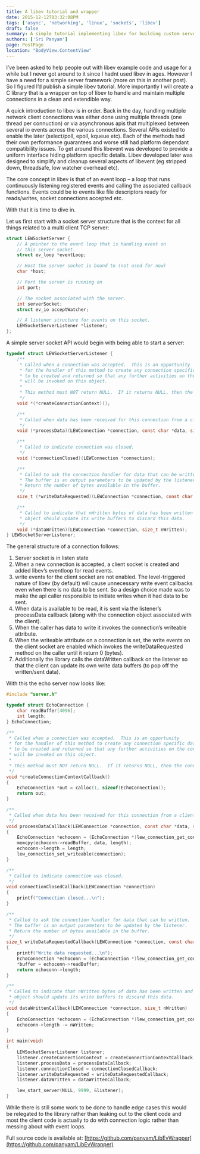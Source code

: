 ```yaml
---
title: A libev tutorial and wrapper
date: 2015-12-12T03:32:08PM
tags: ['async', 'networking', 'linux', 'sockets', 'libev']
draft: false
summary: A simple tutorial implementing libev for building custom servers as well as an easier wrapper for it.
authors: ['Sri Panyam']
page: PostPage
location: "BodyView.ContentView"
---
```


I’ve been asked to help people out with libev example code and usage for a while but I never got around to it since I hadnt used libev in ages. However I have a need for a simple server framework (more on this in another post). So I figured I’d publish a simple libev tutorial. More importantly I will create a C library that is a wrapper on top of libev to handle and maintain multiple connections in a clean and extendible way.

A quick introduction to libev is in order. Back in the day, handling multiple network client connections was either done using multiple threads (one thread per connuction) or via asynchronous apis that multiplexed between several io events across the various connections. Several APIs existed to enable the later (select/poll, epoll, kqueue etc). Each of the methods had their own performance guarantees and worse still had platform dependant compatibility issues. To get around this libevent was developed to provide a uniform interface hiding platform specific details. Libev developed later was designed to simplify and cleanup several aspects of libevent (eg stripped down, threadsafe, low watcher overhead etc).

The core concept in libev is that of an event loop – a loop that runs continuously listening registered events and calling the associated callback functions. Events could be io events like file descriptors ready for reads/writes, socket connections accepted etc.

With that it is time to dive in.

Let us first start with a socket server structure that is the context for all things related to a multi client TCP server:

```c showLineNumbers
struct LEWSocketServer {
    // A pointer to the event loop that is handling event on
    // this server socket.
    struct ev_loop *eventLoop;

    // Host the server socket is bound to (not used for now)
    char *host;

    // Port the server is running on
    int port;

    // The socket associated with the server.
    int serverSocket;
    struct ev_io acceptWatcher;

    // A listener structure for events on this socket.
    LEWSocketServerListener *listener;
};
```

A simple server socket API would begin with being able to start a server:

```c showLineNumbers
typedef struct LEWSocketServerListener {
    /**
     * Called when a connection was accepted.  This is an opportunity
     * for the handler of this method to create any connection specific data
     * to be created and returned so that any further activities on the connection
     * will be invoked on this object.
     *
     * This method must NOT return NULL.  If it returns NULL, then the connection is refused.
     */
    void *(*createConnectionContext)();

    /**
     * Called when data has been received for this connection from a client.
     */
    void (*processData)(LEWConnection *connection, const char *data, size_t length);

    /**
     * Called to indicate connection was closed.
     */
    void (*connectionClosed)(LEWConnection *connection);

    /**
     * Called to ask the connection handler for data that can be written.
     * The buffer is an output parameters to be updated by the listener.
     * Return the number of bytes available in the buffer.
     */
    size_t (*writeDataRequested)(LEWConnection *connection, const char **buffer);

    /**
     * Called to indicate that nWritten bytes of data has been written and that the connection
     * object should update its write buffers to discard this data.
     */
    void (*dataWritten)(LEWConnection *connection, size_t nWritten);
} LEWSocketServerListener;
```

The general structure of a connection follows:

1. Server socket is in listen state
2. When a new connection is accepted, a client socket is created and added libev’s eventloop for read events.
3. write events for the client socket are not enabled. The level-triggered nature of libev (by default) will cause unnecessary write event callbacks even when there is no data to be sent. So a design choice made was to make the api caller responsible to initiate writes when it had data to be sent.
4. When data is available to be read, it is sent via the listener’s processData callback (along with the connection object associated with the client).
5. When the caller has data to write it invokes the connection’s writeable attribute.
6. When the writeable attribute on a connection is set, the write events on the client socket are enabled which invokes the writeDataRequested method on the caller until it return 0 (bytes).
7. Additionally the library calls the dataWritten callback on the listener so that the client can update its own write data buffers (to pop off the written/sent data).

With this the echo server now looks like:

```c showLineNumbers
#include "server.h"

typedef struct EchoConnection {
    char readBuffer[4096];
    int length;
} EchoConnection;

/**
 * Called when a connection was accepted.  This is an opportunity
 * for the handler of this method to create any connection specific data
 * to be created and returned so that any further activities on the connection
 * will be invoked on this object.
 *
 * This method must NOT return NULL.  If it returns NULL, then the connection is refused.
 */
void *createConnectionContextCallback()
{
    EchoConnection *out = calloc(1, sizeof(EchoConnection));
    return out;
}

/**
 * Called when data has been received for this connection from a client.
 */
void processDataCallback(LEWConnection *connection, const char *data, size_t length)
{
    EchoConnection *echoconn = (EchoConnection *)lew_connection_get_context(connection);
    memcpy(echoconn->readBuffer, data, length);
    echoconn->length = length;
    lew_connection_set_writeable(connection);
}

/**
 * Called to indicate connection was closed.
 */
void connectionClosedCallback(LEWConnection *connection)
{
    printf("Connection closed...\n");
}

/**
 * Called to ask the connection handler for data that can be written.
 * The buffer is an output parameters to be updated by the listener.
 * Return the number of bytes available in the buffer.
 */
size_t writeDataRequestedCallback(LEWConnection *connection, const char **buffer)
{
    printf("Write data requested...\n");
    EchoConnection *echoconn = (EchoConnection *)lew_connection_get_context(connection);
    *buffer = echoconn->readBuffer;
    return echoconn->length;
}

/**
 * Called to indicate that nWritten bytes of data has been written and that the connection
 * object should update its write buffers to discard this data.
 */
void dataWrittenCallback(LEWConnection *connection, size_t nWritten)
{
    EchoConnection *echoconn = (EchoConnection *)lew_connection_get_context(connection);
    echoconn->length -= nWritten;
}

int main(void)
{
    LEWSocketServerListener listener;
    listener.createConnectionContext = createConnectionContextCallback;
    listener.processData = processDataCallback;
    listener.connectionClosed = connectionClosedCallback;
    listener.writeDataRequested = writeDataRequestedCallback;
    listener.dataWritten = dataWrittenCallback;

    lew_start_server(NULL, 9999, &listener);
}
```

While there is still some work to be done to handle edge cases this would be relegated to the library rather than leaking out to the client code and most the client code is actually to do with connection logic rather than messing about with event loops.

Full source code is available at: [https://github.com/panyam/LibEvWrapper](https://github.com/panyam/LibEvWrapper)
